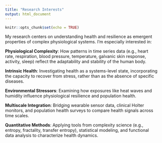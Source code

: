```yaml
---
title: "Research Interests"
output: html_document
---
```


```r
knitr::opts_chunk$set(echo = TRUE)
```

My research centers on understanding health and resilience as emergent properties of complex physiological systems. I’m especially interested in:

**Physiological Complexity**: How patterns in time series data (e.g., heart rate, respiration, blood pressure, temperature, galvanic skin response, activity, sleep) reflect the adaptability and stability of the human body.

**Intrinsic Health**: Investigating health as a systems-level state, incorporating the capacity to recover from stress, rather than as the absence of specific diseases.

**Environmental Stressors**: Examining how exposures like heat waves and humidity influence physiological resilience and population health.

**Multiscale Integration**: Bridging wearable sensor data, clinical Holter monitors, and population health surveys to compare health signals across time scales.

**Quantitative Methods**: Applying tools from complexity science (e.g., entropy, fractality, transfer entropy), statistical modeling, and functional data analysis to characterize health dynamics.
